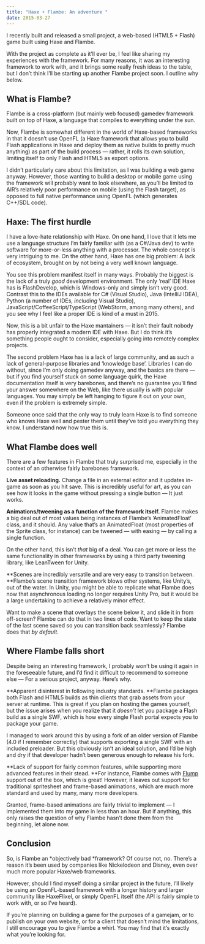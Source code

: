 ```yaml
---
title: "Haxe + Flambe: An adventure "
date: 2015-03-27
---
```


I recently built and released a small project, a web-based (HTML5 + Flash) game built using Haxe and Flambe.

With the project as complete as it’ll ever be, I feel like sharing my experiences with the framework. For many reasons, it was an interesting framework to work with, and it brings some really fresh ideas to the table, but I don’t think I’ll be starting up another Flambe project soon. I outline why below.

## What is Flambe?

Flambe is a cross-platform (but mainly web focused) gamedev framework built on top of Haxe, a language that compiles to everything under the sun.

Now, Flambe is somewhat different in the world of Haxe-based frameworks in that it doesn’t use OpenFL (a Haxe framework that allows you to build Flash applications in Haxe and deploy them as native builds to pretty much anything) as part of the build process — rather, it rolls its own solution, limiting itself to only Flash and HTML5 as export options.

I didn’t particularly care about this limitation, as I was building a web game anyway. However, those wanting to build a desktop or mobile game using the framework will probably want to look elsewhere, as you’ll be limited to AIR’s relatively poor performance on mobile (using the Flash target), as opposed to full native performance using OpenFL (which generates C++/SDL code).

## Haxe: The first hurdle

I have a love-hate relationship with Haxe. On one hand, I love that it lets me use a language structure I’m fairly familiar with (as a C#/Java dev) to write software for more-or-less anything with a processor. The whole concept is very intriguing to me. On the other hand, Haxe has one big problem: A lack of ecosystem, brought on by not being a very well known language.

You see this problem manifest itself in many ways. Probably the biggest is the lack of a truly *good* development environment. The only ‘real’ IDE Haxe has is FlashDevelop, which is Windows-only and simply isn’t very good. Contrast this to the IDEs available for C# (Visual Studio), Java (IntelliJ IDEA), Python (a number of IDEs, *including* Visual Studio), JavaScript/CoffeeScript/TypeScript (WebStorm, among many others), and you see why I feel like a proper IDE is kind of a must in 2015.

Now, this is a bit unfair to the Haxe mantainers — it isn’t their fault nobody has properly integrated a modern IDE with Haxe. But I do think it’s something people ought to consider, especially going into remotely complex projects.

The second problem Haxe has is a lack of large community, and as such a lack of general-purpose libraries and ‘knowledge base’. Libraries I can do without, since I’m only doing gamedev anyway, and the basics are there — but if you find yourself stuck on some language quirk, the Haxe documentation itself is very barebones, and there’s no guarantee you’ll find your answer somewhere on the Web, like there usually is with popular languages. You may simply be left hanging to figure it out on your own, even if the problem is extremely simple.

Someone once said that the only way to truly learn Haxe is to find someone who knows Haxe well and pester them until they’ve told you everything they know. I understand now how true this is.

## What Flambe does well

There are a few features in Flambe that truly surprised me, especially in the context of an otherwise fairly barebones framework.

**Live asset reloading.** Change a file in an external editor and it updates in-game as soon as you hit save. This is incredibly useful for art, as you can see how it looks in the game without pressing a single button — It just works.

**Animations/tweening as a function of the framework itself.** Flambe makes a big deal out of most values being instances of Flambe’s ‘AnimatedFloat’ class, and it should. Any value that’s an AnimatedFloat (most properties of the Sprite class, for instance) can be tweened — with easing — by calling a single function.

On the other hand, this isn’t *that* big of a deal. You can get more or less the same functionality in other frameworks by using a third party tweening library, like LeanTween for Unity.

**Scenes are incredibly versatile and are very easy to transition between. **Flambe’s scene transition framework blows other systems, like Unity’s, out of the water. In Unity, you might be able to replicate what Flambe does now that asynchronous loading no longer requires Unity Pro, but it would be a large undertaking to achieve a relatively minor effect.

Want to make a scene that overlays the scene below it, and slide it in from off-screen? Flambe can do that in two lines of code. Want to keep the state of the last scene saved so you can transition back seamlessly? Flambe does that *by default*.

## Where Flambe falls short

Despite being an interesting framework, I probably won’t be using it again in the foreseeable future, and I’d find it difficult to recommend to someone else — For a serious project, anyway. Here’s why.

**Apparent disinterest in following industry standards. **Flambe packages both Flash and HTML5 builds as thin clients that grab assets from your server at runtime. This is great if you plan on hosting the games yourself, but the issue arises when you realize that it *doesn’t* let you package a Flash build as a single SWF, which is how every single Flash portal expects you to package your game.

I managed to work around this by using a fork of an older version of Flambe (4.0 if I remember correctly) that supports exporting a single SWF with an included preloader. But this obviously isn’t an ideal solution, and I’d be high and dry if that developer hadn’t been generous enough to release his fork.

**Lack of support for fairly common features, while supporting more advanced features in their stead. **For instance, Flambe comes with [Flump](http://threerings.github.io/flump/) support out of the box, which is great! However, it leaves out support for traditional spritesheet and frame-based animations, which are much more standard and used by many, many more developers.

Granted, frame-based animations are fairly trivial to implement — I implemented them into my game in less than an hour. But if anything, this only raises the question of why Flambe hasn’t done them from the beginning, let alone now.

## Conclusion

So, is Flambe an *objectively bad *framework? Of course not, no. There’s a reason it’s been used by companies like Nickelodeon and Disney, even over much more popular Haxe/web frameworks.

However, should I find myself doing a similar project in the future, I’ll likely be using an OpenFL-based framework with a longer history and larger community like HaxeFlixel, or simply OpenFL itself (the API is fairly simple to work with, or so I’ve heard).

If you’re planning on building a game for the purposes of a gamejam, or to publish on your own website, or for a client that doesn’t mind the limitations, I still encourage you to give Flambe a whirl. You may find that it’s exactly what you’re looking for.

